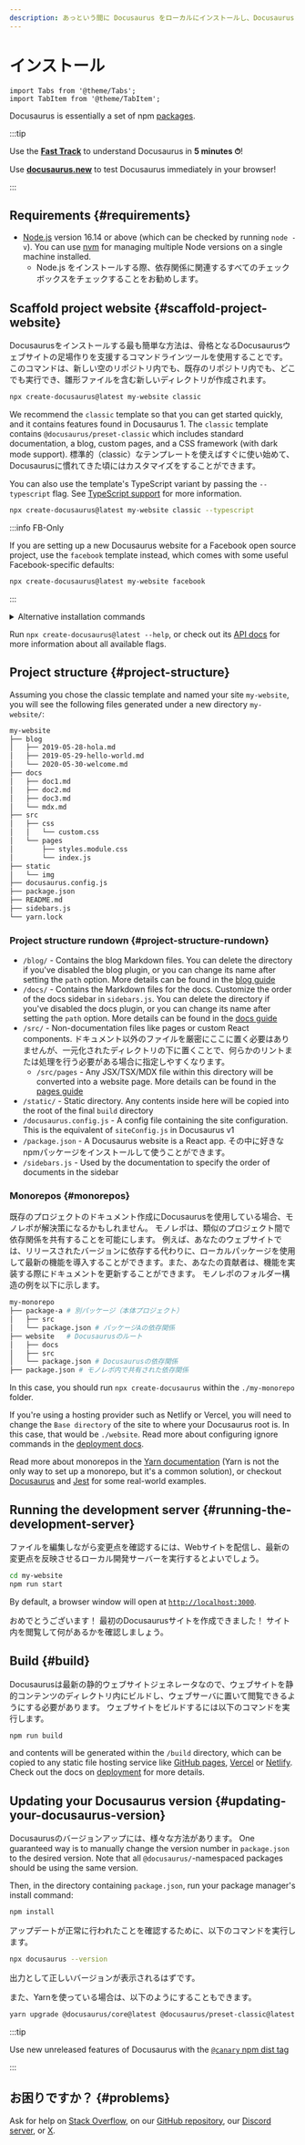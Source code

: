 ```yaml
---
description: あっという間に Docusaurus をローカルにインストールし、Docusaurus サイトを起動する方法。
---
```


# インストール

```mdx-code-block
import Tabs from '@theme/Tabs';
import TabItem from '@theme/TabItem';
```

Docusaurus is essentially a set of npm [packages](https://github.com/facebook/docusaurus/tree/main/packages).

:::tip

Use the **[Fast Track](introduction.mdx#fast-track)** to understand Docusaurus in **5 minutes ⏱**!

Use **[docusaurus.new](https://docusaurus.new)** to test Docusaurus immediately in your browser!

:::

## Requirements {#requirements}

- [Node.js](https://nodejs.org/en/download/) version 16.14 or above (which can be checked by running `node -v`). You can use [nvm](https://github.com/nvm-sh/nvm) for managing multiple Node versions on a single machine installed.
  - Node.js をインストールする際、依存関係に関連するすべてのチェックボックスをチェックすることをお勧めします。

## Scaffold project website {#scaffold-project-website}

Docusaurusをインストールする最も簡単な方法は、骨格となるDocusaurusウェブサイトの足場作りを支援するコマンドラインツールを使用することです。 このコマンドは、新しい空のリポジトリ内でも、既存のリポジトリ内でも、どこでも実行でき、雛形ファイルを含む新しいディレクトリが作成されます。

```bash
npx create-docusaurus@latest my-website classic
```

We recommend the `classic` template so that you can get started quickly, and it contains features found in Docusaurus 1. The `classic` template contains `@docusaurus/preset-classic` which includes standard documentation, a blog, custom pages, and a CSS framework (with dark mode support). 標準的（classic）なテンプレートを使えばすぐに使い始めて、Docusaurusに慣れてきた頃にはカスタマイズをすることができます。

You can also use the template's TypeScript variant by passing the `--typescript` flag. See [TypeScript support](./typescript-support.mdx) for more information.

```bash
npx create-docusaurus@latest my-website classic --typescript
```

:::info FB-Only

If you are setting up a new Docusaurus website for a Facebook open source project, use the `facebook` template instead, which comes with some useful Facebook-specific defaults:

```bash
npx create-docusaurus@latest my-website facebook
```

:::

<details>
  <summary>Alternative installation commands</summary>

また、お好みのプロジェクトマネージャを使用して新しいプロジェクトを初期化することもできます。

```bash npm2yarn
npm init docusaurus
```

</details>

Run `npx create-docusaurus@latest --help`, or check out its [API docs](./api/misc/create-docusaurus.mdx) for more information about all available flags.

## Project structure {#project-structure}

Assuming you chose the classic template and named your site `my-website`, you will see the following files generated under a new directory `my-website/`:

```bash
my-website
├── blog
│   ├── 2019-05-28-hola.md
│   ├── 2019-05-29-hello-world.md
│   └── 2020-05-30-welcome.md
├── docs
│   ├── doc1.md
│   ├── doc2.md
│   ├── doc3.md
│   └── mdx.md
├── src
│   ├── css
│   │   └── custom.css
│   └── pages
│       ├── styles.module.css
│       └── index.js
├── static
│   └── img
├── docusaurus.config.js
├── package.json
├── README.md
├── sidebars.js
└── yarn.lock
```

### Project structure rundown {#project-structure-rundown}

- `/blog/` - Contains the blog Markdown files. You can delete the directory if you've disabled the blog plugin, or you can change its name after setting the `path` option. More details can be found in the [blog guide](blog.mdx)
- `/docs/` - Contains the Markdown files for the docs. Customize the order of the docs sidebar in `sidebars.js`. You can delete the directory if you've disabled the docs plugin, or you can change its name after setting the `path` option. More details can be found in the [docs guide](./guides/docs/docs-introduction.mdx)
- `/src/` - Non-documentation files like pages or custom React components. ドキュメント以外のファイルを厳密にここに置く必要はありませんが、一元化されたディレクトリの下に置くことで、何らかのリントまたは処理を行う必要がある場合に指定しやすくなります。
  - `/src/pages` - Any JSX/TSX/MDX file within this directory will be converted into a website page. More details can be found in the [pages guide](guides/creating-pages.mdx)
- `/static/` - Static directory. Any contents inside here will be copied into the root of the final `build` directory
- `/docusaurus.config.js` - A config file containing the site configuration. This is the equivalent of `siteConfig.js` in Docusaurus v1
- `/package.json` - A Docusaurus website is a React app. その中に好きなnpmパッケージをインストールして使うことができます。
- `/sidebars.js` - Used by the documentation to specify the order of documents in the sidebar

### Monorepos {#monorepos}

既存のプロジェクトのドキュメント作成にDocusaurusを使用している場合、モノレポが解決策になるかもしれません。 モノレポは、類似のプロジェクト間で依存関係を共有することを可能にします。 例えば、あなたのウェブサイトでは、リリースされたバージョンに依存する代わりに、ローカルパッケージを使用して最新の機能を導入することができます。また、あなたの貢献者は、機能を実装する際にドキュメントを更新することができます。 モノレポのフォルダー構造の例を以下に示します。

```bash
my-monorepo
├── package-a # 別パッケージ（本体プロジェクト）
│   ├── src
│   └── package.json # パッケージAの依存関係
├── website   # Docusaurusのルート
│   ├── docs
│   ├── src
│   └── package.json # Docusaurusの依存関係
├── package.json # モノレポ内で共有された依存関係
```

In this case, you should run `npx create-docusaurus` within the `./my-monorepo` folder.

If you're using a hosting provider such as Netlify or Vercel, you will need to change the `Base directory` of the site to where your Docusaurus root is. In this case, that would be `./website`. Read more about configuring ignore commands in the [deployment docs](./deployment.mdx#deploying-to-netlify).

Read more about monorepos in the [Yarn documentation](https://yarnpkg.com/features/workspaces) (Yarn is not the only way to set up a monorepo, but it's a common solution), or checkout [Docusaurus](https://github.com/facebook/docusaurus) and [Jest](https://github.com/facebook/jest) for some real-world examples.

## Running the development server {#running-the-development-server}

ファイルを編集しながら変更点を確認するには、Webサイトを配信し、最新の変更点を反映させるローカル開発サーバーを実行するとよいでしょう。

```bash npm2yarn
cd my-website
npm run start
```

By default, a browser window will open at [`http://localhost:3000`](http://localhost:3000).

おめでとうございます！ 最初のDocusaurusサイトを作成できました！ サイト内を閲覧して何があるかを確認しましょう。

## Build {#build}

Docusaurusは最新の静的ウェブサイトジェネレータなので、ウェブサイトを静的コンテンツのディレクトリ内にビルドし、ウェブサーバに置いて閲覧できるようにする必要があります。 ウェブサイトをビルドするには以下のコマンドを実行します。

```bash npm2yarn
npm run build
```

and contents will be generated within the `/build` directory, which can be copied to any static file hosting service like [GitHub pages](https://pages.github.com/), [Vercel](https://vercel.com/) or [Netlify](https://www.netlify.com/). Check out the docs on [deployment](deployment.mdx) for more details.

## Updating your Docusaurus version {#updating-your-docusaurus-version}

Docusaurusのバージョンアップには、様々な方法があります。 One guaranteed way is to manually change the version number in `package.json` to the desired version. Note that all `@docusaurus/`-namespaced packages should be using the same version.


<UpgradeGuide />

Then, in the directory containing `package.json`, run your package manager's install command:

```bash npm2yarn
npm install
```

アップデートが正常に行われたことを確認するために、以下のコマンドを実行します。

```bash
npx docusaurus --version
```

出力として正しいバージョンが表示されるはずです。

また、Yarnを使っている場合は、以下のようにすることもできます。

```bash
yarn upgrade @docusaurus/core@latest @docusaurus/preset-classic@latest
```

:::tip

Use new unreleased features of Docusaurus with the [`@canary` npm dist tag](/community/canary)

:::

## お困りですか？ {#problems}

Ask for help on [Stack Overflow](https://stackoverflow.com/questions/tagged/docusaurus), on our [GitHub repository](https://github.com/facebook/docusaurus), our [Discord server](https://discordapp.com/invite/docusaurus), or [X](https://x.com/docusaurus).
